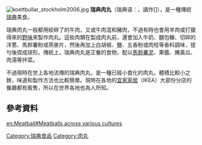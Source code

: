 {{expand language|1=en|page=|time=2019-09-16T08:29:33+00:00}}
{{unreferenced|time=2019-09-16T08:29:33+00:00}}
[[File:koettbullar_stockholm2006.jpg|thumb]]
'''瑞典肉丸'''（瑞典语：{{lang|se|'''köttbullar'''}}，讀作[{{IPA|ɕœtbɵlːar}}]），是一種傳統[[瑞典|瑞典]]美食。

瑞典肉丸一般都用絞碎了的牛肉，又或牛肉混和豬肉，不過有時也會用羊肉或打獵得來的[[野味|野味]]來製作肉丸。這些肉類在製成肉丸前，還會加入牛奶、麵包糠、切碎的洋蔥、馬鈴薯粉或燕麥片，然後再加上白胡椒、鹽、五香粉或肉桂等香料調味，搓勻後捏成球形。傳統上，瑞典肉丸是正餐的食物，配以[[馬鈴薯泥|馬鈴薯泥]]、果醬、腌黃瓜、肉湯等拌菜。

不過現時在世上各地流傳的瑞典肉丸，是一種已經小食化的肉丸，體積比較小之餘，味道和製作方法也比較簡單。現時在各地的[[宜家家居|宜家家居]]（IKEA）大部份分店的餐廳都有販售，所以在世界各地也為人所知。

== 參考資料 ==
{{reflist}}

{{Food-and-drink-stub}}

{{Commonscat|Köttbullar}}
{{Cookbook|Swedish Meatballs}}
[[Category:瑞典食品|Category:瑞典食品]]
[[Category:肉丸|Category:肉丸]]

[[en:Meatball#Meatballs_across_various_cultures|en:Meatball#Meatballs across various cultures]]